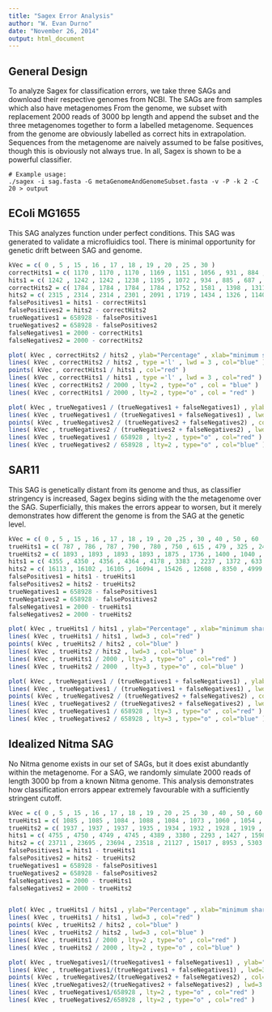 ```yaml
---
title: "Sagex Error Analysis"
author: "W. Evan Durno"
date: "November 26, 2014"
output: html_document
---
```


General Design
-----

To analyze Sagex for classification errors, we take three SAGs and download their respective genomes from NCBI. The SAGs are from samples which also have metagenomes From the genome, we subset with replacement 2000 reads of 3000 bp length and append the subset and the three metagenomes together to form a labelled metagenome. Sequences from the genome are obviously labelled as correct hits in extrapolation. Sequences from the metagenome are naively assumed to be false positives, though this is obviously not always true. In all, Sagex is shown to be a powerful classifier.


```
# Example usage:
./sagex -i sag.fasta -G metaGenomeAndGenomeSubset.fasta -v -P -k 2 -C 20 > output
```

EColi MG1655
-----

This SAG analyzes function under perfect conditions. This SAG was generated to validate a microfluidics tool. There is minimal opportunity for genetic drift between SAG and genome.

```r
kVec = c( 0 , 5 , 15 , 16 , 17 , 18 , 19 , 20 , 25 , 30 ) 
correctHits1 = c( 1170 , 1170 , 1170 , 1169 , 1151 , 1056 , 931 , 884 , 687 , 671 ) 
hits1 = c( 1242 , 1242 , 1242 , 1238 , 1195 , 1072 , 934 , 885 , 687 , 673 ) 
correctHits2 = c( 1784 , 1784 , 1784 , 1784 , 1752 , 1581 , 1398 , 1311 , 1139 , 1103 ) 
hits2 = c( 2315 , 2314 , 2314 , 2301 , 2091 , 1719 , 1434 , 1326 , 1140 , 1106 ) 
falsePositives1 = hits1 - correctHits1 
falsePositives2 = hits2 - correctHits2 
trueNegatives1 = 658928 - falsePositives1 
trueNegatives2 = 658928 - falsePositives2 
falseNegatives1 = 2000 - correctHits1 
falseNegatives2 = 2000 - correctHits2 

plot( kVec , correctHits2 / hits2 , ylab="Percentage" , xlab="minimum shared subsequence length" , main="EColi MG 1655\nPositive Predictive Value (solid) and sensitivity (dashed)\nOne Cluster in Red, Two Clusters in Blue" , col="blue" , ylim = c(0.3,1.0) ) 
lines( kVec , correctHits2 / hits2 , type ='l' , lwd = 3 , col="blue" ) 
points( kVec , correctHits1 / hits1 , col="red" ) 
lines( kVec , correctHits1 / hits1 , type ='l' , lwd = 3 , col="red" )  
lines( kVec , correctHits2 / 2000 , lty=2 , type="o" , col = "blue" ) 
lines( kVec , correctHits1 / 2000 , lty=2 , type="o" , col = "red" )  

plot( kVec , trueNegatives1 / (trueNegatives1 + falseNegatives1) , ylab="Percentage" , xlab="minimum shared subsequence length" , main="EColi MG 1655\nNegative Predictive Value (solid) and specificity (dashed)\nOne Cluster in Red, Two Clusters in Blue" , col="red" , ylim=c( 0.9975,1 ) ) 
lines( kVec , trueNegatives1 / (trueNegatives1 + falseNegatives1) , lwd = 3 , col="red" ) 
points( kVec , trueNegatives2 / (trueNegatives2 + falseNegatives2) , col="blue" ) 
lines( kVec , trueNegatives2 / (trueNegatives2 + falseNegatives2) , lwd = 3 , col="blue" ) 
lines( kVec , trueNegatives1 / 658928 , lty=2 , type="o" , col="red" ) 
lines( kVec , trueNegatives2 / 658928 , lty=2 , type="o" , col="blue" ) 
```

SAR11
-------

This SAG is genetically distant from its genome and thus, as classifier stringency is increased, Sagex begins siding with the the metagenome over the SAG. Superficially, this makes the errors appear to worsen, but it merely demonstrates how different the genome is from the SAG at the genetic level.

```r
kVec = c( 0 , 5 , 15 , 16 , 17 , 18 , 19 , 20 ,25 , 30 , 40 , 50 , 60 , 70 , 80 , 90 , 100 ) 
trueHits1 = c( 787 , 786 , 787 , 790 , 780 , 750 , 615 , 479 , 325 , 244 , 114 , 54 , 32 ,32 , 28 , 16 , 14 ) 
trueHits2 = c( 1893 , 1893 , 1893 , 1893 , 1875 , 1736 , 1400 , 1040 , 583 , 421 , 203 , 107 , 73 , 67 , 53 , 36 , 36 ) 
hits1 = c( 4355 , 4350 , 4356 , 4364 , 4178 , 3383 , 2237 , 1372 , 633 , 614 , 352 , 223 , 152 , 152 , 157 , 118 , 99 ) 
hits2 = c( 16113 , 16102 , 16105 , 16094 , 15426 , 12608 , 8350 , 4999 , 1557 , 1228 , 762 , 539 , 415 , 356 , 288 , 217 , 190 ) 
falsePositives1 = hits1 - trueHits1 
falsePositives2 = hits2 - trueHits2 
trueNegatives1 = 658928 - falsePositives1 
trueNegatives2 = 658928 - falsePositives2 
falseNegatives1 = 2000 - trueHits1 
falseNegatives2 = 2000 - trueHits2 

plot( kVec , trueHits1 / hits1 , ylab="Percentage" , xlab="minimum shared subsequence length" , main="Pelagibacter\nPositive Predictive Value (solid) and Sensitivity (dashed) \nOne cluster in red, two clusters in blue" , col="red" , ylim=c(0,1) ) 
lines( kVec , trueHits1 / hits1 , lwd=3 , col="red" ) 
points( kVec , trueHits2 / hits2 , col="blue" ) 
lines( kVec , trueHits2 / hits2 , lwd=3 , col="blue" ) 
lines( kVec , trueHits1 / 2000 , lty=3 , type="o" , col="red" ) 
lines( kVec , trueHits2 / 2000  , lty=3 , type="o" , col="blue" ) 

plot( kVec , trueNegatives1 / (trueNegatives1 + falseNegatives1) , ylab="Percentage" , xlab="minimum shared subsequence length" , main="Pelagibacter\nNegative Predictive Value (solid) and Specificity (dashed)\nOne cluster in red, two clusters in blue" , col="red" , ylim=c(0.975,1) ) 
lines( kVec , trueNegatives1 / (trueNegatives1 + falseNegatives1) , lwd=3 , col="red" ) 
points( kVec , trueNegatives2 / (trueNegatives2 + falseNegatives2) , col="blue" ) 
lines( kVec , trueNegatives2 / (trueNegatives2 + falseNegatives2) , lwd=3 , col="blue" ) 
lines( kVec , trueNegatives1 / 658928 , lty=3 , type="o" , col="red" ) 
lines( kVec , trueNegatives2 / 658928 , lty=3 , type="o" , col="blue" ) 
```

Idealized Nitma SAG
-------

No Nitma genome exists in our set of SAGs, but it does exist abundantly within the metagenome. For a SAG, we randomly simulate 2000 reads of length 3000 bp from a known Nitma genome. This analysis demonstrates how classification errors appear extremely favourable with a sufficiently stringent cutoff.

```r
kVec = c( 0 , 5 , 15 , 16 , 17 , 18 , 19 , 20 , 25 , 30 , 40 , 50 , 60 , 70 , 80 ,90 , 100 ) 
trueHits1 = c( 1085 , 1085 , 1084 , 1088 , 1084 , 1073 , 1060 , 1054 , 1243 , 1258 , 1279 , 1301 , 1312 , 1319 , 1319 , 1321 , 1319 ) 
trueHits2 = c( 1937 , 1937 , 1937 , 1935 , 1934 , 1932 , 1928 , 1919 , 1922 , 1935 , 1918 , 1916 , 1923 , 1926 , 1927 , 1925 , 1925 ) 
hits1 = c( 4755 , 4750 , 4749 , 4745 , 4389 , 3380 , 2293 , 1427 , 1598 , 1516 , 1425 , 1363 , 1349 , 1339 , 1328 , 1324 , 1320 ) 
hits2 = c( 23711 , 23695 , 23694 , 23518 , 21127 , 15017 , 8953 , 5303 , 3234 , 2956 , 2429 , 2150 , 2046 , 1982 , 1951 , 1932 , 1926 ) 
falsePositives1 = hits1 - trueHits1 
falsePositives2 = hits2 - trueHits2 
trueNegatives1 = 658928 - falsePositives1 
trueNegatives2 = 658928 - falsePositives2 
falseNegatives1 = 2000 - trueHits1 
falseNegatives2 = 2000 - trueHits2 


plot( kVec , trueHits1 / hits1 , ylab="Percentage" , xlab="minimum shared subsequence length" , main="Idealized Nitma\nPositive Predictive Value (solid) and sensitivity (dashed)\nOne cluster in red, two clusters in blue" , col="red" , ylim=c(0,1) ) 
lines( kVec , trueHits1 / hits1 , lwd=3 , col="red" ) 
points( kVec , trueHits2 / hits2 , col="blue" ) 
lines( kVec , trueHits2 / hits2 , lwd=3 , col="blue" ) 
lines( kVec , trueHits1 / 2000 , lty=2 , type="o" , col="red" ) 
lines( kVec , trueHits2 / 2000 , lty=2 , type="o" , col="blue" ) 

plot( kVec , trueNegatives1/(trueNegatives1 + falseNegatives1) , ylab="Percentage" , xlab="minimum shared subsequence length" , main="Idealized Nitma\nNegative Predictive Value (solid) and Sensitivity (dashed)\nOne cluster in red, two clusters in blue" , col="red" , ylim=c(0.95,1) ) 
lines( kVec , trueNegatives1/(trueNegatives1 + falseNegatives1) , lwd=3 , col="red" ) 
points( kVec , trueNegatives2/(trueNegatives2 + falseNegatives2) , col="blue" ) 
lines( kVec ,trueNegatives2/(trueNegatives2 + falseNegatives2) , lwd=3 , col="blue" ) 
lines( kVec , trueNegatives1/658928 , lty=2 , type="o" , col="red" ) 
lines( kVec , trueNegatives2/658928 , lty=2 , type="o" , col="red" ) 
```
